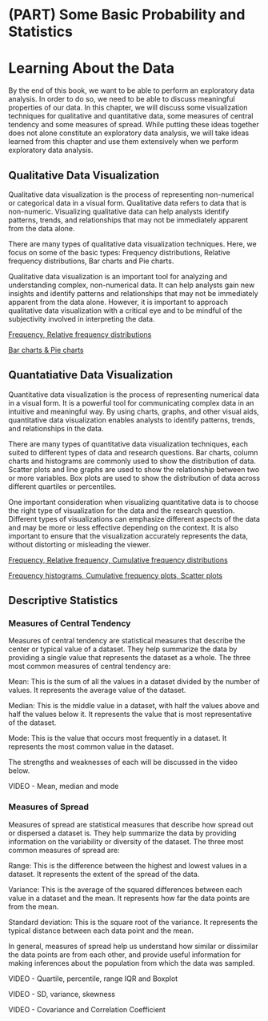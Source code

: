# (PART)  Some Basic Probability and Statistics {-}

#  Learning About the Data

By the end of this book, we want to be able to perform an exploratory data analysis.  In order to do so, we need to be able to discuss meaningful properties of our data.  In this chapter, we will discuss some visualization techniques for qualitative and quantitative data, some measures of central tendency and some measures of spread.  While putting these ideas together does not alone constitute an exploratory data analysis, we will take ideas learned from this chapter and use them extensively when we perform exploratory data analysis.


##  Qualitative Data Visualization

Qualitative data visualization is the process of representing non-numerical or categorical data in a visual form. Qualitative data refers to data that is non-numeric.  Visualizing qualitative data can help analysts identify patterns, trends, and relationships that may not be immediately apparent from the data alone.

There are many types of qualitative data visualization techniques.  Here, we focus on some of the basic types:  Frequency distributions, Relative frequency distributions, Bar charts and Pie charts.


Qualitative data visualization is an important tool for analyzing and understanding complex, non-numerical data. It can help analysts gain new insights and identify patterns and relationships that may not be immediately apparent from the data alone. However, it is important to approach qualitative data visualization with a critical eye and to be mindful of the subjectivity involved in interpreting the data.

[Frequency, Relative frequency distributions](https://youtu.be/h8GCCl6R_1I)

[Bar charts & Pie charts](https://youtu.be/Cq3kmM_pyTY)



##  Quantatiative Data Visualization

Quantitative data visualization is the process of representing numerical data in a visual form. It is a powerful tool for communicating complex data in an intuitive and meaningful way. By using charts, graphs, and other visual aids, quantitative data visualization enables analysts to identify patterns, trends, and relationships in the data.

There are many types of quantitative data visualization techniques, each suited to different types of data and research questions. Bar charts, column charts and histograms are commonly used to show the distribution of data. Scatter plots and line graphs are used to show the relationship between two or more variables. Box plots are used to show the distribution of data across different quartiles or percentiles.

One important consideration when visualizing quantitative data is to choose the right type of visualization for the data and the research question. Different types of visualizations can emphasize different aspects of the data and may be more or less effective depending on the context. It is also important to ensure that the visualization accurately represents the data, without distorting or misleading the viewer.

[Frequency, Relative frequency, Cumulative frequency distributions](https://youtu.be/C12v6rXh1ZQ)

[Frequency histograms, Cumulative frequency plots, Scatter plots](https://youtu.be/F0Z-k2TLE3o)



##  Descriptive Statistics


###  Measures of Central Tendency

Measures of central tendency are statistical measures that describe the center or typical value of a dataset. They help summarize the data by providing a single value that represents the dataset as a whole. The three most common measures of central tendency are:

Mean: This is the sum of all the values in a dataset divided by the number of values. It represents the average value of the dataset.

Median: This is the middle value in a dataset, with half the values above and half the values below it. It represents the value that is most representative of the dataset.

Mode: This is the value that occurs most frequently in a dataset. It represents the most common value in the dataset.

The strengths and weaknesses of each will be discussed in the video below.

VIDEO - Mean, median and mode


###  Measures of Spread

Measures of spread are statistical measures that describe how spread out or dispersed a dataset is. They help summarize the data by providing information on the variability or diversity of the dataset. The three most common measures of spread are:

Range: This is the difference between the highest and lowest values in a dataset. It represents the extent of the spread of the data.

Variance: This is the average of the squared differences between each value in a dataset and the mean. It represents how far the data points are from the mean.

Standard deviation: This is the square root of the variance. It represents the typical distance between each data point and the mean.

In general, measures of spread help us understand how similar or dissimilar the data points are from each other, and provide useful information for making inferences about the population from which the data was sampled.

VIDEO - Quartile, percentile, range IQR and Boxplot

VIDEO - SD, variance, skewness

VIDEO - Covariance and Correlation Coefficient

